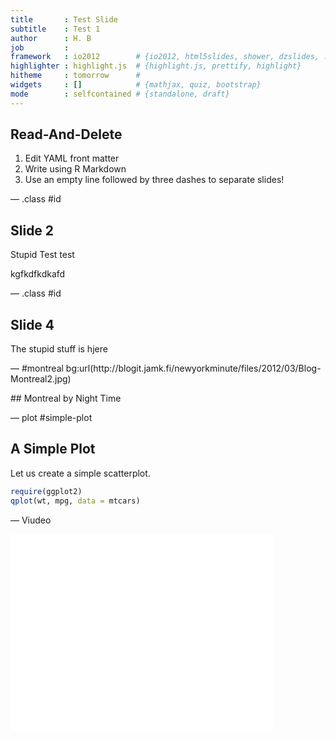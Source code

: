 ```yaml
---
title       : Test Slide
subtitle    : Test 1
author      : H. B
job         : 
framework   : io2012        # {io2012, html5slides, shower, dzslides, ...}
highlighter : highlight.js  # {highlight.js, prettify, highlight}
hitheme     : tomorrow      # 
widgets     : []            # {mathjax, quiz, bootstrap}
mode        : selfcontained # {standalone, draft}
---
```


## Read-And-Delete

1. Edit YAML front matter
2. Write using R Markdown
3. Use an empty line followed by three dashes to separate slides!

--- .class #id 

## Slide 2
Stupid Test test

 kgfkdfkdkafd

--- .class #id

## Slide 4

The stupid stuff is hjere

--- #montreal bg:url(http://blogit.jamk.fi/newyorkminute/files/2012/03/Blog-Montreal2.jpg)

 ## Montreal by Night Time

---  plot #simple-plot

## A Simple Plot ##

Let us create a simple scatterplot.

```r
require(ggplot2)
qplot(wt, mpg, data = mtcars)
```

--- Viudeo

<iframe width="420" 
height="315" src="//www.youtube.com/embed/I95GOmLc7TA" 
frameborder="0" allowfullscreen></iframe>